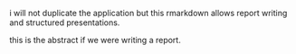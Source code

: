 i will not duplicate the application but this rmarkdown allows report writing and structured presentations.  

this is the abstract if we were writing a report.









